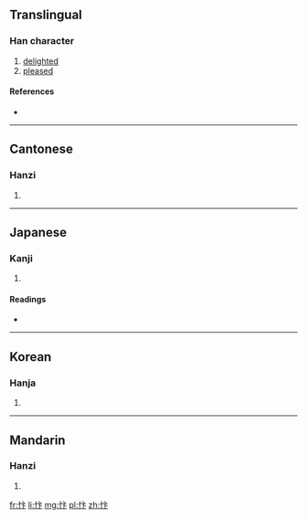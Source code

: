==Translingual==

===Han character===
{{Han char|rn=61|rad=心|as=04|sn=7|four=9003<sub>0</sub>|canj=心卜卜 (PYY)}}

# [[delighted]]
# [[pleased]]

====References====
* {{Han ref|kx=0378.030|dkj=10372|dj=0706.030|hdz=42278.040|uh=5FED|ud=24557|bh=CAD9|bd=51929}}

----

==Cantonese==

===Hanzi===
{{yue-hanzi|jyut=|y=bin6}}

# {{defn|Cantonese|sort=心04}}

----

==Japanese==

===Kanji===
{{ja-kanji|grade=|rs=心04}}

# {{defn|Japanese|sort=心04}}

====Readings====
* {{ja-readings|on=[[へん]] (hen), [[べん]] (ben)|kun=[[たのしむ]] (tanoshimu)}}

----

==Korean==

===Hanja===
{{ko-hanja|hangeul=변|eumhun=|rv=byeon|mr=pyŏn|y=pyen}}

# {{defn|Korean|sort=心04}}

----

==Mandarin==

===Hanzi===
{{cmn-hanzi|pin=[[biàn]] ([[bian4]])|wg=pien<sup>4</sup>}}

# {{defn|Mandarin|sort=心04}}

[[fr:忭]]
[[li:忭]]
[[mg:忭]]
[[pl:忭]]
[[zh:忭]]